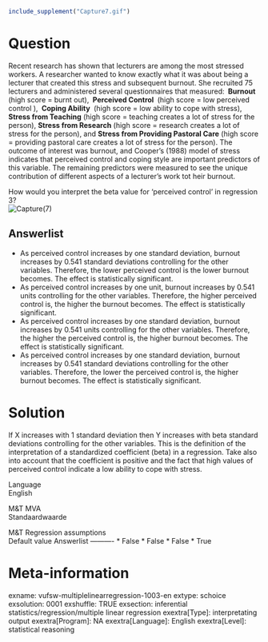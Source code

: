 ```r
include_supplement("Capture7.gif")
```

Question
========
  
Recent research has shown that lecturers are among the most stressed
workers. A researcher wanted to know exactly what it was about being a
lecturer that created this stress and subsequent burnout. She recruited
75 lecturers and administered several questionnaires that measured:
** Burnout ** (high score = burnt out), ** Perceived Control ** (high
score = low perceived control ), ** Coping Ability ** (high score = low
ability to cope with stress), **Stress from Teaching** (high score =
teaching creates a lot of stress for the person), **Stress from
Research** (high score = research creates a lot of stress for the
person), and **Stress from Providing Pastoral Care** (high score =
providing pastoral care creates a lot of stress for the person). The
outcome of interest was burnout, and Cooper’s (1988) model of stress
indicates that perceived control and coping style are important
predictors of this variable. The remaining predictors were measured to
see the unique contribution of different aspects of a lecturer’s work
tot heir burnout.  
  
How would you interpret the beta value for ‘perceived control’ in
regression 3?  
<img src="Capture7.gif" class="fr-fic fr-dii tvcss_2"
alt="Capture(7)" />

Answerlist
----------
* As perceived control increases by one standard deviation, burnout
  increases by 0.541 standard deviations controlling for the other
  variables. Therefore, the lower perceived control is the lower burnout
  becomes. The effect is statistically significant.
* As perceived control increases by one unit, burnout increases by 0.541
  units controlling for the other variables. Therefore, the higher
  perceived control is, the higher the burnout becomes. The effect is
  statistically significant.
* As perceived control increases by one standard deviation, burnout
  increases by 0.541 units controlling for the other variables. Therefore,
  the higher the perceived control is, the higher burnout becomes. The
  effect is statistically significant.
* As perceived control increases by one standard deviation, burnout
  increases by 0.541 standard deviations controlling for the other
  variables. Therefore, the lower the perceived control is, the higher
  burnout becomes. The effect is statistically significant.

Solution
========





If X increases with 1 standard deviation then Y increases with beta
standard deviations controlling for the other variables. This is the
definition of the interpretation of a standardized coefficient (beta) in
a regression. Take also into account that the coefficient is positive
and the fact that high values of perceived control indicate a low
ability to cope with stress.





Language  
English

M&T MVA  
Standaardwaarde

M&T Regression assumptions  
Default value
Answerlist
----------
* False
* False
* False
* True

Meta-information
================
exname: vufsw-multiplelinearregression-1003-en
extype: schoice
exsolution: 0001
exshuffle: TRUE
exsection: inferential statistics/regression/multiple linear regression
exextra[Type]: interpretating output
exextra[Program]: NA
exextra[Language]: English
exextra[Level]: statistical reasoning

